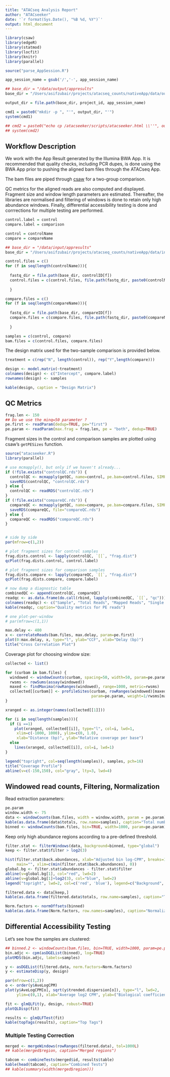 ```yaml
---
title: "ATACseq Analysis Report"
author: "ATACseeker"
date: '`r format(Sys.Date(), "%B %d, %Y")`'
output: html_document
---
```



```r
library(csaw) 
library(edgeR)
library(statmod)
library(locfit)
library(knitr)
library(parallel)
```


```r
source("parse_AppSession.R")

app_session_name = gsub('/','-', app_session_name)

## base_dir = "/data/output/appresults"
base_dir = "/Users/asifzubair/projects/atacseq_counts/nativeApp/data/output/appresults"

output_dir = file.path(base_dir, project_id, app_session_name)

cmd1 = paste0("mkdir -p ", "'", output_dir, "'")
system(cmd1)

## cmd2 = paste0("echo cp /atacseeker/scripts/atacseeker.html \\''", output_dir, "'\\' >> /atacseeker/scripts/atacseeker.sh")
## system(cmd2)
```


## Workflow Description ##

We work with the App Result generated by the Illumina BWA App. It is recommended that quality checks, including PCR dupes, is done using the BWA App prior to pushing the aligned bam files through the ATACseq App. 

The bam files are piped through [csaw](http://bioconductor.org/packages/release/bioc/html/csaw.html) for a two-group comparison. 

QC metrics for the aligned reads are also computed and displayed. Fragment size and window length parameters are estimated. Thereafter, the libraries are normalised and filtering of windows is done to retain only high abundance windows. Finally, differential accessibility testing is done and corrrections for multiple testing are performed. 


```r

control.label = control
compare.label = comparison

control = controlName
compare = compareName

## base_dir = "/data/input/appresults"
base_dir = "/Users/asifzubair/projects/atacseq_counts/nativeApp/data/input/appresults"

control.files = c()
for (f in seq(length(controlName))){
  
  fastq_dir = file.path(base_dir, controlID[f])
  control.files = c(control.files, file.path(fastq_dir, paste0(controlName[f], ".bam")))
  
  }

compare.files = c()
for (f in seq(length(compareName))){
  
  fastq_dir = file.path(base_dir, compareID[f])
  compare.files = c(compare.files, file.path(fastq_dir, paste0(compareName[f], ".bam")))
  
  }

samples = c(control, compare)
bam.files = c(control.files, compare.files)
```

The design matrix used for the two-sample comparison is provided below.

```r
treatment = c(rep("N", length(control)), rep("Y",length(compare)))

design <- model.matrix(~treatment) 
colnames(design) <- c("Intercept", compare.label)
rownames(design) <- samples

kable(design, caption = "Design Matrix")
```

## QC Metrics ##

```r
frag.len <- 150
## Do we use the minq=50 parameter ?
pe.first <- readParam(dedup=TRUE, pe="first")
pe.param <- readParam(max.frag = frag.len, pe = "both", dedup=TRUE)
```

Fragment sizes in the control and comparison samples are plotted using csaw's `getPESizes` function. 

```r
source("atacseeker.R")
library(parallel)

# use mcmapply(), but only if we haven't already...
if (!file.exists("controlQC.rds")) {
  controlQC <- mcmapply(getQC, name=control, pe.bam=control.files, SIMPLIFY=F)
  saveRDS(controlQC, "controlQC.rds")
} else { 
  controlQC <- readRDS("controlQC.rds")
}
if (!file.exists("compareQC.rds")) {
  compareQC <- mcmapply(getQC, name=compare, pe.bam=compare.files, SIMPLIFY=F)
  saveRDS(compareQC, file="compareQC.rds")  
} else { 
  compareQC <- readRDS("compareQC.rds")
}


# side by side 
par(mfrow=c(1,2))

# plot fragment sizes for control samples
frag.dists.control <- lapply(controlQC, `[[`, "frag.dist")
qcPlot(frag.dists.control, control.label)

# plot fragment sizes for comparison samples
frag.dists.compare <- lapply(compareQC, `[[`, "frag.dist")
qcPlot(frag.dists.compare, compare.label)

# now dump a diagnostic table 
combinedQC <- append(controlQC, compareQC)
readqc <- as.data.frame(do.call(rbind, lapply(combinedQC, `[[`, "qc")))
colnames(readqc) <- c("Sample", "Total Reads", "Mapped Reads", "Single Read", "Mate Unmapped", "Unoriented", "Inter Chromosomal", "Frag. Size > 400 bp")
kable(readqc, caption="Quality metrics for PE reads")

# one plot-per-window
# par(mfrow=c(1,1))
```


<!-- TODO: Add description for cross correlation plot -->


```r
max.delay <- 400
x <- correlateReads(bam.files, max.delay, param=pe.first)
plot(0:max.delay, x, type="l", ylab="CCF", xlab="Delay (bp)")
title("Cross Correlation Plot")
```


Coverage plot for choosing window size:


```r
collected <- list()

for (curbam in bam.files) {
  windowed <- windowCounts(curbam, spacing=50, width=50, param=pe.param, filter=20)
  rwsms <- rowSums(assay(windowed))
  maxed <- findMaxima(rowRanges(windowed), range=1000, metric=rwsms)
  collected[[curbam]] <- profileSites(curbam, rowRanges(windowed)[maxed],
                                      param=pe.param, weight=1/rwsms[maxed])
}

xranged <- as.integer(names(collected[[1]]))

for (i in seq(length(samples))){
  if (i ==1)
    plot(xranged, collected[[i]], type="l", col=i, lwd=1,
     xlim=c(-1000, 1000), ylim=c(0, 1.0), 
     xlab="Distance (bp)", ylab="Relative coverage per base")
  else
    lines(xranged, collected[[i]], col=i, lwd=1)
}

legend("topright", col=seq(length(samples)), samples, pch=16)
title("Coverage Profile")
abline(v=c(-150,150), col="gray", lty=3, lwd=4)
```


## Windowed read counts, Filtering, Normalization ##

Read extraction parameters:

```r
pe.param
window.width <- 75
data <- windowCounts(bam.files, width = window.width, param = pe.param)
kable(as.data.frame(data$totals, row.name=samples), caption="Total number of reads in each library")
binned <- windowCounts(bam.files, bin=TRUE, width=1000, param=pe.param)
```

Keep only high abundance regions according to a pre-defined threshold.

```r
filter.stat <- filterWindows(data, background=binned, type="global")
keep <- filter.stat$filter > log2(3)

hist(filter.stat$back.abundances, xlab="Adjusted bin log-CPM", breaks=100, 
     main="", xlim=c(min(filter.stat$back.abundances), 0))
global.bg <- filter.stat$abundances - filter.stat$filter
abline(v=global.bg[1], col="red", lwd=2)
abline(v=global.bg[1]+log2(3), col="blue", lwd=2)
legend("topright", lwd=2, col=c('red', 'blue'), legend=c("Background", "Threshold"))

filtered.data <- data[keep,]
kable(as.data.frame(filtered.data$totals, row.name=samples), caption="Total number of reads post filtering.")
```


```r
Norm.factors <- normOffsets(binned)
kable(as.data.frame(Norm.factors, row.names=samples), caption="Normalizing factors")
```

## Differential Accessibility Testing ##

Let's see how the samples are clustered:

```r
## binned.2 <- windowCounts(bam.files, bin=TRUE, width=1000, param=pe.param)
bin.adjc <- cpm(asDGEList(binned), log=TRUE)
plotMDS(bin.adjc, labels=samples)
```


```r
y <- asDGEList(filtered.data, norm.factors=Norm.factors)
y <- estimateDisp(y, design)

par(mfrow=c(1,2))
o <- order(y$AveLogCPM)
plot(y$AveLogCPM[o], sqrt(y$trended.dispersion[o]), type="l", lwd=2,
     ylim=c(0,1), xlab="Average log2 CPM", ylab=("Biological coefficient of variation"))

fit <- glmQLFit(y, design, robust=TRUE)
plotQLDisp(fit)

results <- glmQLFTest(fit)
kable(topTags(results), caption="Top Tags")
```

### Multiple Testing Correction ###

```r
merged <- mergeWindows(rowRanges(filtered.data), tol=1000L)
## kable(merged$region, caption="Merged regions")
```


```r
tabcom <- combineTests(merged$id, results$table)
kable(head(tabcom), caption="Combined Tests")
## kable(summary(width(merged$region)))
```

